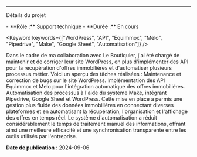 
---

<Heading variant="h3" border={false} className="py-4">Détails du projet</Heading>

<Detail>
  - **Rôle :** Support technique
  - **Durée :** En cours
</Detail>

<Keyword keywords={["WordPress", "API", "Equimmox", "Melo", "Pipedrive", "Make", "Google Sheet", "Automatisation"]} />

<Paragraph>
  Dans le cadre de ma collaboration avec Le Boutiquier, j'ai été chargé de maintenir et de corriger leur site WordPress, en plus d'implémenter des API pour la récupération d'offres immobilières et d'automatiser plusieurs processus métier. Voici un aperçu des tâches réalisées :
</Paragraph>

<List>
  <ListItem>
   <COMMON_ICONS.bug className="w-6 h-6" />
   Maintenance et correction de bugs sur le site WordPress.
  </ListItem>
  <ListItem>
    <COMMON_ICONS.api className="w-6 h-6" />
    Implémentation des API Equimmox et Melo pour l'intégration automatique des offres immobilières.
  </ListItem>
  <ListItem>
    <COMMON_ICONS.workflow className="w-6 h-6" />   
    Automatisation des processus à l'aide du système Make, intégrant Pipedrive, Google Sheet et WordPress.
  </ListItem>
</List>

<Paragraph>
  Cette mise en place a permis une gestion plus fluide des données immobilières en connectant diverses plateformes et en automatisant la récupération, l'organisation et l'affichage des offres en temps réel.
</Paragraph>

<Paragraph>
  Le système d'automatisation a réduit considérablement le temps de traitement manuel des informations, offrant ainsi une meilleure efficacité et une synchronisation transparente entre les outils utilisés par l'entreprise.
</Paragraph>

**Date de publication** : 2024-09-06
